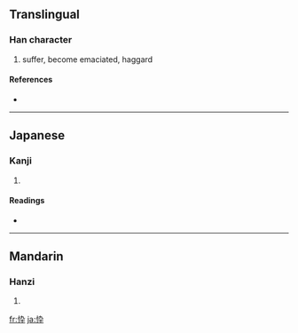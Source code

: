 {{see|悴}}
==Translingual==

===Han character===
{{Han char|rn=61|rad=心|as=04|sn=7|four=|canj=心大弓十 (PKNJ)}}

# suffer, become emaciated, haggard

====References====
* {{Han ref|kx=0378.120|dkj=10381|dj=0706.120|hdz=42277.150|uh=5FF0|ud=24560}}

----

==Japanese==

===Kanji===
{{ja-kanji|grade=|rs=心04}}

# {{defn|Japanese}}

====Readings====
* {{ja-readings|on=[[すい]] (sui)|kun=[[せがれ]] (segare)}}

----

==Mandarin==

===Hanzi===
{{cmn-hanzi|pin=[[cuì]] ([[cui4]])|wg=ts'ui<sup>4</sup>}}

# {{defn|Mandarin}}

[[fr:忰]]
[[ja:忰]]